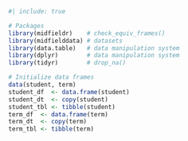 ```r
#| include: true

# Packages
library(midfieldr)    # check_equiv_frames()
library(midfielddata) # datasets
library(data.table)   # data manipulation system
library(dplyr)        # data manipulation system
library(tidyr)        # drop_na()

# Initialize data frames 
data(student, term)
student_df  <- data.frame(student)
student_dt  <- copy(student)
student_tbl <- tibble(student)
term_df  <- data.frame(term)
term_dt  <- copy(term)
term_tbl <- tibble(term)
```
